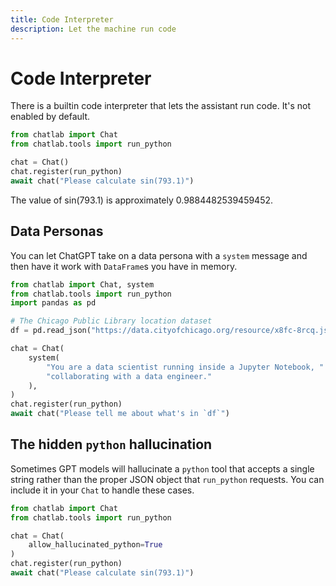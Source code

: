 ```yaml
---
title: Code Interpreter
description: Let the machine run code
---
```



# Code Interpreter

There is a builtin code interpreter that lets the assistant run code. It's not enabled by default.

```python cell count=1
from chatlab import Chat
from chatlab.tools import run_python

chat = Chat()
chat.register(run_python)
await chat("Please calculate sin(793.1)")
```

<OutputBlock count={1}>
  <ChatFunctionCall
    open
    name="run_python"
    input={'{\n  "code": "import math\\nmath.sin(793.1)"\n}'}
    output="0.9884482539459452"
  />

The value of sin(793.1) is approximately 0.9884482539459452.

</OutputBlock>

## Data Personas

You can let ChatGPT take on a data persona with a `system` message and then have it work with `DataFrame`s you have in memory.

```python
from chatlab import Chat, system
from chatlab.tools import run_python 
import pandas as pd

# The Chicago Public Library location dataset
df = pd.read_json("https://data.cityofchicago.org/resource/x8fc-8rcq.json")

chat = Chat(
    system(
        "You are a data scientist running inside a Jupyter Notebook, "
        "collaborating with a data engineer."
    ),
)
chat.register(run_python)
await chat("Please tell me about what's in `df`")
```

## The hidden `python` hallucination

Sometimes GPT models will hallucinate a `python` tool that accepts a single string rather than the proper JSON object that `run_python` requests. You can include it in your `Chat` to handle these cases.

```python cell count=1
from chatlab import Chat
from chatlab.tools import run_python 

chat = Chat(
    allow_hallucinated_python=True
)
chat.register(run_python)
await chat("Please calculate sin(793.1)")
```

<OutputBlock count={3}>
    <ChatFunctionCall
        open
        name="python"
        input={"import math\nmath.sin(793.1)"}
        output="0.9884482539459452"
    />
</OutputBlock>
